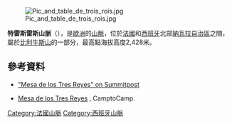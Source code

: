[[Image:Pic_and_table_de_trois_rois.jpg|right]]

{{Coord|42|56|42|N|0|43|20|W|display=title}}

'''特雷斯雷斯山脈'''（{{lang-es|Mesa de los Tres Reyes}}），是[[歐洲|歐洲]]的[[山脈|山脈]]，位於[[法國|法國]]和[[西班牙|西班牙]]北部[[納瓦拉自治區|納瓦拉自治區]]之間，屬於[[比利牛斯山|比利牛斯山]]的一部分，最高點海拔高度2,428米。

==參考資料==
* [http://www.summitpost.org/mesa-de-los-tres-reyes/151916 "Mesa de los Tres Reyes" on Summitpost] {{Wayback|url=http://www.summitpost.org/mesa-de-los-tres-reyes/151916 |date=20190719012708 }}
* {{fr icon}} [http://www.camptocamp.org/summits/39838/es/mesa-de-los-tres-reyes Mesa de los Tres Reyes] {{Wayback|url=http://www.camptocamp.org/summits/39838/es/mesa-de-los-tres-reyes |date=20160306121200 }}, CamptoCamp.

{{France-geo-stub}}
{{Spain-geo-stub}}
[[Category:法國山脈|Category:法國山脈]]
[[Category:西班牙山脈|Category:西班牙山脈]]